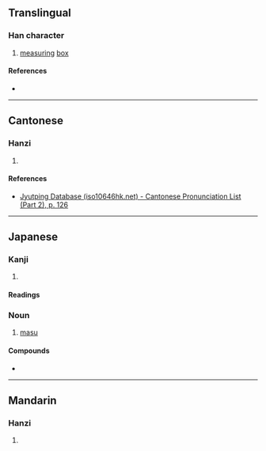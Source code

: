 {{character info/new}}
==Translingual==

===Han character===
{{Han char|rn=75|rad=木|as=04|sn=8|four=|canj=DHT|ids=⿰木升}}

# [[measuring]] [[box]]

====References====
* {{Han ref|kx=0517.011|dkj=14577|hdz=21170.121|uh=67A1|ud=26529}}

----

==Cantonese==

===Hanzi===
{{yue-hanzi|jyut=[[dau2]], [[sing1]]|y=dau2, sing1}}

# {{defn|lang=yue|sort=木04}}

====References====
* [http://www.iso10646hk.net/jp/document/download.jsp Jyutping Database (iso10646hk.net) - Cantonese Pronunciation List (Part 2), p. 126]

----

==Japanese==

===Kanji===
{{ja-kanji|grade=|rs=木04|shin=桝}}

# {{defn|lang=ja|sort=木04}}

====Readings====
{{ja-readings
|on=
|kun=ます-
}}

{{wikipedia|lang=ja}}
{{ja-kanjitab|ます|yomi=k}}

===Noun===
{{ja-noun|ます}}

# [[masu]] {{gloss|square wooden box}}

====Compounds====
* {{ja-r|枡記号|ますきごう}}

----

==Mandarin==

===Hanzi===
{{cmn-hanzi|pin=[[dǒu]] ([[dou3]]), [[shēng]] ([[sheng1]])|wg=tou<sup>3</sup>, sheng<sup>1</sup>}}

# {{defn|lang=cmn|sort=木04}}